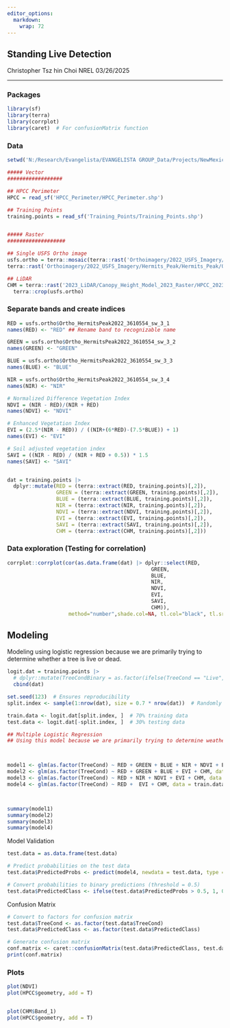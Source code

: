 ```yaml
---
editor_options: 
  markdown: 
    wrap: 72
---
```


## Standing Live Detection

Christopher Tsz hin Choi NREL 03/26/2025

------------------------------------------------------------------------

### Packages

```r
library(sf)
library(terra)
library(corrplot)
library(caret)  # For confusionMatrix function
```

### Data

```r
setwd('N:/Research/Evangelista/EVANGELISTA GROUP_Data/Projects/NewMexicoHighlands/2025_Work/HPCC_Tree_Survival_Project/GIS Data')

##### Vector
##################

## HPCC Perimeter
HPCC = read_sf('HPCC_Perimeter/HPCC_Perimeter.shp')

## Training Points
training.points = read_sf('Training_Points/Training_Points.shp')


##### Raster
###################

## Single USFS Ortho image
usfs.ortho = terra::mosaic(terra::rast('Orthoimagery/2022_USFS_Imagery/Hermits_Peak/Hermits_Peak/Ortho_HermitsPeak2022_3610554_sw_3.tif'),
terra::rast('Orthoimagery/2022_USFS_Imagery/Hermits_Peak/Hermits_Peak/Ortho_HermitsPeak2022_3610554_sw_4.tif'))

## LiDAR
CHM = terra::rast('2023_LiDAR/Canopy_Height_Model_2023_Raster/HPCC_2023_chm.tif') |>
  terra::crop(usfs.ortho)
```

### Separate bands and create indices

```r
RED = usfs.ortho$Ortho_HermitsPeak2022_3610554_sw_3_1
names(RED) <- "RED" ## Rename band to recognizable name

GREEN = usfs.ortho$Ortho_HermitsPeak2022_3610554_sw_3_2
names(GREEN) <- "GREEN"

BLUE = usfs.ortho$Ortho_HermitsPeak2022_3610554_sw_3_3
names(BLUE) <- "BLUE"

NIR = usfs.ortho$Ortho_HermitsPeak2022_3610554_sw_3_4
names(NIR) <- "NIR"

# Normalized Difference Vegetation Index
NDVI = (NIR - RED)/(NIR + RED)
names(NDVI) <- "NDVI"

# Enhanced Vegetation Index
EVI = (2.5*(NIR - RED)) / ((NIR+(6*RED)-(7.5*BLUE)) + 1)
names(EVI) <- "EVI"

# Soil adjusted vegetation index
SAVI = ((NIR - RED) / (NIR + RED + 0.5)) * 1.5
names(SAVI) <- "SAVI"


dat = training.points |>
  dplyr::mutate(RED = (terra::extract(RED, training.points)[,2]),
                GREEN = (terra::extract(GREEN, training.points)[,2]),
                BLUE = (terra::extract(BLUE, training.points)[,2]),
                NIR = (terra::extract(NIR, training.points)[,2]),
                NDVI = (terra::extract(NDVI, training.points)[,2]),
                EVI = (terra::extract(EVI, training.points)[,2]),
                SAVI = (terra::extract(SAVI, training.points)[,2]),
                CHM = (terra::extract(CHM, training.points)[,2]))
```

### Data exploration (Testing for correlation)

```r
corrplot::corrplot(cor(as.data.frame(dat) |> dplyr::select(RED, 
                                               GREEN,
                                               BLUE,
                                               NIR,
                                               NDVI,
                                               EVI,
                                               SAVI,
                                               CHM)),
                    method="number",shade.col=NA, tl.col="black", tl.srt=45)
```

## Modeling

Modeling using logistic regression because we are primarily trying to determine whether a tree is live or dead.

```r
logit.dat = training.points |>
  # dplyr::mutate(TreeCondBinary = as.factor(ifelse(TreeCond == "Live", 1, 0))) |> 
  cbind(dat)

set.seed(123)  # Ensures reproducibility
split.index <- sample(1:nrow(dat), size = 0.7 * nrow(dat))  # Randomly select 70% of rows

train.data <- logit.dat[split.index, ]  # 70% training data
test.data <- logit.dat[-split.index, ]  # 30% testing data

## Multiple Logistic Regression
## Using this model because we are primarily trying to determine weather a tree is live or dead



model1 <- glm(as.factor(TreeCond) ~ RED + GREEN + BLUE + NIR + NDVI + EVI + SAVI + CHM, data = train.data, family = "binomial")
model2 <- glm(as.factor(TreeCond) ~ RED + GREEN + BLUE + EVI + CHM, data = train.data, family = "binomial")
model3 <- glm(as.factor(TreeCond) ~ RED + NIR + NDVI + EVI + CHM, data = train.data, family = "binomial")
model4 <- glm(as.factor(TreeCond) ~ RED +  EVI + CHM, data = train.data, family = "binomial")



summary(model1)
summary(model2)
summary(model3)
summary(model4)

```

Model Validation
```r

test.data = as.data.frame(test.data)

# Predict probabilities on the test data
test.data$PredictedProbs <- predict(model4, newdata = test.data, type = "response")

# Convert probabilities to binary predictions (threshold = 0.5)
test.data$PredictedClass <- ifelse(test.data$PredictedProbs > 0.5, 1, 0)
```

Confusion Matrix
```r
# Convert to factors for confusion matrix
test.data$TreeCond <- as.factor(test.data$TreeCond)
test.data$PredictedClass <- as.factor(test.data$PredictedClass)

# Generate confusion matrix
conf.matrix <- caret::confusionMatrix(test.data$PredictedClass, test.data$TreeCondBinary)
print(conf.matrix)
```


### Plots
```r
plot(NDVI)
plot(HPCC$geometry, add = T)


plot(CHM$Band_1)
plot(HPCC$geometry, add = T)
```